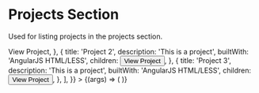 
<Meta title='Components/Projects Section' component={ProjectsSection} />

# Projects Section

Used for listing projects in the projects section.

<Canvas>
  <Story
    name='Details'
    args={{
      projects: [
        {
          title: 'Project 1',
          description: 'This is a project',
          builtWith: 'AngularJS HTML/LESS',
          children: <Button buttonType='primary' size='small' href='#'>View Project</Button>,
        },
        {
          title: 'Project 2',
          description: 'This is a project',
          builtWith: 'AngularJS HTML/LESS',
          children: <Button buttonType='primary' size='small' href='#'>View Project</Button>,
        },
        {
          title: 'Project 3',
          description: 'This is a project',
          builtWith: 'AngularJS HTML/LESS',
          children: <Button buttonType='primary' size='small' href='#'>View Project</Button>,
        },
      ],
    }}
  >
    {(args) => (
      <ProjectsSection {...args}/>
    )}
  </Story>
</Canvas>

